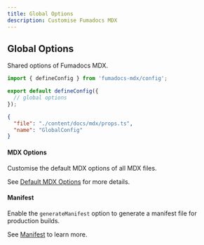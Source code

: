 ```yaml
---
title: Global Options
description: Customise Fumadocs MDX
---
```


## Global Options

Shared options of Fumadocs MDX.

```ts title="source.config.ts"
import { defineConfig } from 'fumadocs-mdx/config';

export default defineConfig({
  // global options
});
```

```json doc-gen:typescript
{
  "file": "./content/docs/mdx/props.ts",
  "name": "GlobalConfig"
}
```

#### MDX Options

Customise the default MDX options of all MDX files.

See [Default MDX Options](/docs/mdx/mdx) for more details.

#### Manifest

Enable the `generateManifest` option to generate a manifest file for production builds.

See [Manifest](/docs/mdx/manifest) to learn more.
